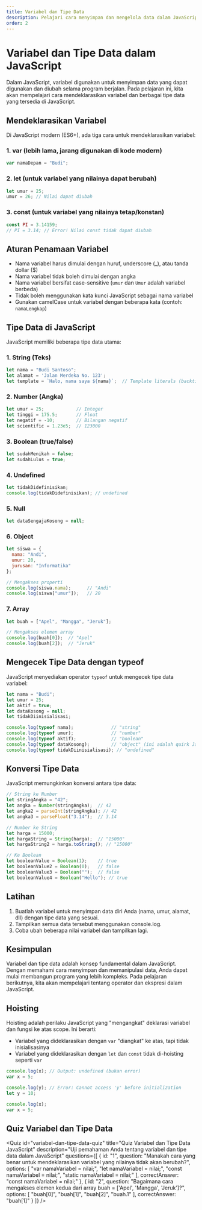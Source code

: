 ```yaml
---
title: Variabel dan Tipe Data
description: Pelajari cara menyimpan dan mengelola data dalam JavaScript
order: 2
---
```


# Variabel dan Tipe Data dalam JavaScript

Dalam JavaScript, variabel digunakan untuk menyimpan data yang dapat digunakan dan diubah selama program berjalan. Pada pelajaran ini, kita akan mempelajari cara mendeklarasikan variabel dan berbagai tipe data yang tersedia di JavaScript.

## Mendeklarasikan Variabel

Di JavaScript modern (ES6+), ada tiga cara untuk mendeklarasikan variabel:

### 1. var (lebih lama, jarang digunakan di kode modern)

```javascript
var namaDepan = "Budi";
```

### 2. let (untuk variabel yang nilainya dapat berubah)

```javascript
let umur = 25;
umur = 26; // Nilai dapat diubah
```

### 3. const (untuk variabel yang nilainya tetap/konstan)

```javascript
const PI = 3.14159;
// PI = 3.14; // Error! Nilai const tidak dapat diubah
```

## Aturan Penamaan Variabel

- Nama variabel harus dimulai dengan huruf, underscore (_), atau tanda dollar ($)
- Nama variabel tidak boleh dimulai dengan angka
- Nama variabel bersifat case-sensitive (`umur` dan `Umur` adalah variabel berbeda)
- Tidak boleh menggunakan kata kunci JavaScript sebagai nama variabel
- Gunakan camelCase untuk variabel dengan beberapa kata (contoh: `namaLengkap`)

## Tipe Data di JavaScript

JavaScript memiliki beberapa tipe data utama:

### 1. String (Teks)

```javascript
let nama = "Budi Santoso";
let alamat = 'Jalan Merdeka No. 123';
let template = `Halo, nama saya ${nama}`;  // Template literals (backticks)
```

### 2. Number (Angka)

```javascript
let umur = 25;            // Integer
let tinggi = 175.5;       // Float
let negatif = -10;        // Bilangan negatif
let scientific = 1.23e5;  // 123000
```

### 3. Boolean (true/false)

```javascript
let sudahMenikah = false;
let sudahLulus = true;
```

### 4. Undefined

```javascript
let tidakDidefinisikan;
console.log(tidakDidefinisikan); // undefined
```

### 5. Null

```javascript
let dataSengajaKosong = null;
```

### 6. Object

```javascript
let siswa = {
  nama: "Andi",
  umur: 20,
  jurusan: "Informatika"
};

// Mengakses properti
console.log(siswa.nama);      // "Andi"
console.log(siswa["umur"]);   // 20
```

### 7. Array

```javascript
let buah = ["Apel", "Mangga", "Jeruk"];

// Mengakses elemen array
console.log(buah[0]);  // "Apel"
console.log(buah[2]);  // "Jeruk"
```

## Mengecek Tipe Data dengan typeof

JavaScript menyediakan operator `typeof` untuk mengecek tipe data variabel:

```javascript
let nama = "Budi";
let umur = 25;
let aktif = true;
let dataKosong = null;
let tidakDiinisialisasi;

console.log(typeof nama);              // "string"
console.log(typeof umur);              // "number"
console.log(typeof aktif);             // "boolean"
console.log(typeof dataKosong);        // "object" (ini adalah quirk JavaScript)
console.log(typeof tidakDiinisialisasi); // "undefined"
```

## Konversi Tipe Data

JavaScript memungkinkan konversi antara tipe data:

```javascript
// String ke Number
let stringAngka = "42";
let angka = Number(stringAngka);  // 42
let angka2 = parseInt(stringAngka); // 42
let angka3 = parseFloat("3.14");  // 3.14

// Number ke String
let harga = 15000;
let hargaString = String(harga);  // "15000"
let hargaString2 = harga.toString(); // "15000"

// Ke Boolean
let booleanValue = Boolean(1);    // true
let booleanValue2 = Boolean(0);   // false
let booleanValue3 = Boolean("");  // false
let booleanValue4 = Boolean("Hello"); // true
```

## Latihan

1. Buatlah variabel untuk menyimpan data diri Anda (nama, umur, alamat, dll) dengan tipe data yang sesuai.
2. Tampilkan semua data tersebut menggunakan console.log.
3. Coba ubah beberapa nilai variabel dan tampilkan lagi.

## Kesimpulan

Variabel dan tipe data adalah konsep fundamental dalam JavaScript. Dengan memahami cara menyimpan dan memanipulasi data, Anda dapat mulai membangun program yang lebih kompleks. Pada pelajaran berikutnya, kita akan mempelajari tentang operator dan ekspresi dalam JavaScript. 


## Hoisting

Hoisting adalah perilaku JavaScript yang "mengangkat" deklarasi variabel dan fungsi ke atas scope. Ini berarti:

- Variabel yang dideklarasikan dengan `var` "diangkat" ke atas, tapi tidak inisialisasinya
- Variabel yang dideklarasikan dengan `let` dan `const` tidak di-hoisting seperti `var`

```javascript
console.log(x); // Output: undefined (bukan error)
var x = 5;

console.log(y); // Error: Cannot access 'y' before initialization
let y = 10;
```

```javascript
console.log(x);
var x = 5;
```

## Quiz Variabel dan Tipe Data

<Quiz
  id="variabel-dan-tipe-data-quiz"
  title="Quiz Variabel dan Tipe Data JavaScript"
  description="Uji pemahaman Anda tentang variabel dan tipe data dalam JavaScript"
  questions={[
    {
      id: "1",
      question: "Manakah cara yang benar untuk mendeklarasikan variabel yang nilainya tidak akan berubah?",
      options: [
        "var namaVariabel = nilai;",
        "let namaVariabel = nilai;",
        "const namaVariabel = nilai;",
        "static namaVariabel = nilai;"
      ],
      correctAnswer: "const namaVariabel = nilai;"
    },
    {
      id: "2",
      question: "Bagaimana cara mengakses elemen kedua dari array buah = ['Apel', 'Mangga', 'Jeruk']?",
      options: [
        "buah[0]",
        "buah[1]",
        "buah[2]",
        "buah.1"
      ],
      correctAnswer: "buah[1]"
    }
  ]}
/> 
